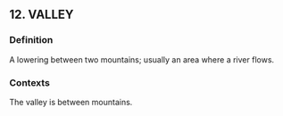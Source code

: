 ## 12. VALLEY
### Definition
A lowering between two mountains; usually an area where a river flows.

### Contexts
The valley is between mountains.

